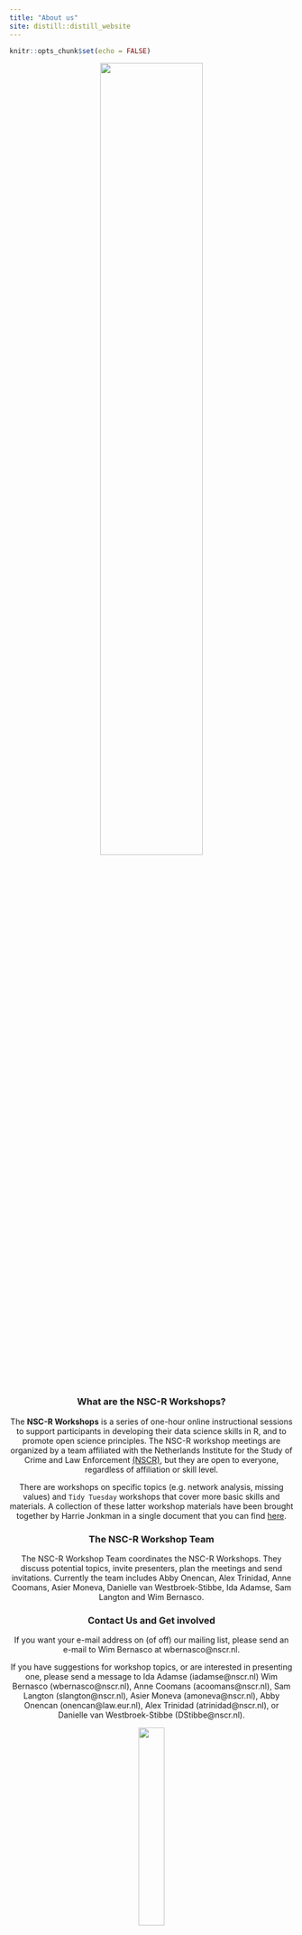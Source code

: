 ```yaml
---
title: "About us"
site: distill::distill_website
---
```



```r
knitr::opts_chunk$set(echo = FALSE)

```

<center>

![](images/logo_NSCR-EN.svg){width=60%}

</centre> 


### What are the NSC-R Workshops?

The **NSC-R Workshops** is a series of one-hour online instructional sessions to support participants in developing their data science skills in R, and to promote open science principles. The NSC-R workshop meetings are organized by a team affiliated with the Netherlands Institute for the Study of Crime and Law Enforcement [(NSCR)](https://www.nscr.nl/en/), but they are open to everyone, regardless of affiliation or skill level. 

There are workshops on specific topics (e.g. network analysis, missing values) and `Tidy Tuesday` workshops that cover more basic skills and materials. A collection of these latter workshop materials have been brought together by Harrie Jonkman in a single document that you can find [here](  https://ttbook.netlify.app/).  

### The NSC-R Workshop Team

The NSC-R Workshop Team coordinates the NSC-R Workshops. They discuss potential topics, invite presenters, plan the meetings and send invitations. Currently the team includes Abby Onencan, Alex Trinidad, Anne Coomans, Asier Moneva, Danielle van Westbroek-Stibbe, Ida Adamse, Sam Langton and Wim Bernasco.

### Contact Us and Get involved

If you want your e-mail address on (of off) our mailing list, please send an e-mail to Wim Bernasco at wbernasco@nscr.nl.

If you have suggestions for workshop topics, or are interested in presenting one, please send a message to 
Ida Adamse (iadamse@nscr.nl)
Wim Bernasco (wbernasco@nscr.nl), 
Anne Coomans (acoomans@nscr.nl), 
Sam Langton (slangton@nscr.nl), 
Asier Moneva (amoneva@nscr.nl), 
Abby Onencan (onencan@law.eur.nl),
Alex Trinidad (atrinidad@nscr.nl), or
Danielle van Westbroek-Stibbe (DStibbe@nscr.nl).



<center>

![](images/workshop_2.png){width=30%}

</centre> 


